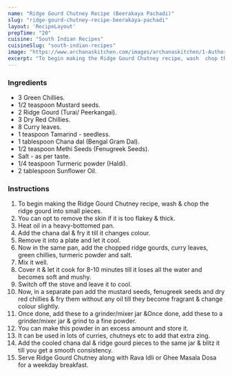 ---
name: "Ridge Gourd Chutney Recipe (Beerakaya Pachadi)"
slug: "ridge-gourd-chutney-recipe-beerakaya-pachadi"
layout: 'RecipeLayout'
prepTime: "20"
cuisine: "South Indian Recipes"
cuisineSlug: "south-indian-recipes"
image: "https://www.archanaskitchen.com/images/archanaskitchen/1-Author/anusha.pariti-gmail.com/Ridge_Gourd_Chutney_Beerakaya_Pachadi.jpg"
excerpt: "To begin making the Ridge Gourd Chutney recipe, wash  chop the ridge gourd into small pieces"
---

### Ingredients

- 3 Green Chillies.
- 1/2 teaspoon Mustard seeds.
- 2 Ridge Gourd (Turai/ Peerkangai).
- 3 Dry Red Chillies.
- 8 Curry leaves.
- 1 teaspoon Tamarind - seedless.
- 1 tablespoon Chana dal (Bengal Gram Dal).
- 1/2 teaspoon Methi Seeds (Fenugreek Seeds).
- Salt - as per taste.
- 1/4 teaspoon Turmeric powder (Haldi).
- 2 tablespoon Sunflower Oil.

### Instructions

1. To begin making the Ridge Gourd Chutney recipe, wash & chop the ridge gourd into small pieces.
1. You can opt to remove the skin if it is too flakey & thick.
1. Heat oil in a heavy-bottomed pan.
1. Add the chana dal & fry it till it changes colour.
1. Remove it into a plate and let it cool.
1. Now in the same pan, add the chopped ridge gourds, curry leaves, green chillies, turmeric powder and salt.
1. Mix it well.
1. Cover it & let it cook for 8-10 minutes till it loses all the water and becomes soft and mushy.
1. Switch off the stove and leave it to cool.
1. Now, in a separate pan add the mustard seeds, fenugreek seeds and dry red chillies & fry them without any oil till they become fragrant & change colour slightly.
1. Once done, add these to a grinder/mixer jar &Once done, add these to a grinder/mixer jar & grind to a fine powder.
1. You can make this powder in an excess amount and store it.
1. It can be used in lots of curries, chutneys etc to add that extra zing.
1. Add the cooled chana dal & ridge gourd pieces to the same jar & blitz it till you get a smooth consistency.
1. Serve Ridge Gourd Chutney along with Rava Idli or Ghee Masala Dosa for a weekday breakfast.

